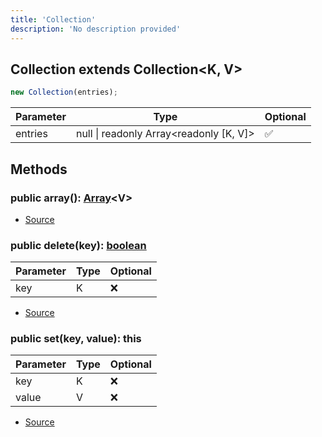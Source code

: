 ```yaml
---
title: 'Collection'
description: 'No description provided'
---
```


## Collection extends Collection\<K, V>

```typescript
new Collection(entries);
```

| Parameter | Type                                      | Optional |
| --------- | ----------------------------------------- | -------- |
| entries   | null \| readonly Array\<readonly \[K, V]> | ✅       |

## Methods

### public array(): [Array](https://developer.mozilla.org/en-US/docs/Web/JavaScript/Reference/Global_Objects/Array)\<V>

- [Source](https://github.com/androz2091/discord-player/blob/ce04b3f4c6671029ce4d4aa9090e56ac7e7f5666/packages/utils/src/Collection.ts#L9)

### public delete(key): [boolean](https://developer.mozilla.org/en-US/docs/Web/JavaScript/Reference/Global_Objects/Boolean)

| Parameter | Type | Optional |
| --------- | ---- | -------- |
| key       | K    | ❌       |

- [Source](https://github.com/androz2091/discord-player/blob/ce04b3f4c6671029ce4d4aa9090e56ac7e7f5666/packages/utils/src/Collection.ts#L21)

### public set(key, value): this

| Parameter | Type | Optional |
| --------- | ---- | -------- |
| key       | K    | ❌       |
| value     | V    | ❌       |

- [Source](https://github.com/androz2091/discord-player/blob/ce04b3f4c6671029ce4d4aa9090e56ac7e7f5666/packages/utils/src/Collection.ts#L15)
